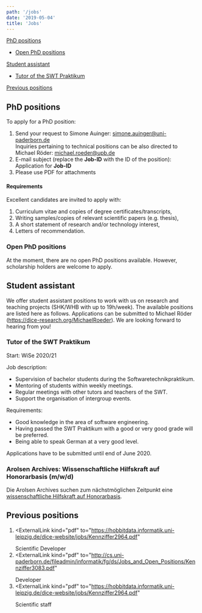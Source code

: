 ```yaml
---
path: '/jobs'
date: '2019-05-04'
title: 'Jobs'
---
```


[PhD positions](#phd-positions)

* [Open PhD positions](#open-phd-positions)

[Student assistant](#student-assistant)

* [Tutor of the SWT Praktikum](#tutor-of-the-swt-praktikum)

[Previous positions](#previous-positions)

## PhD positions

To apply for a PhD position:

1. Send your request to Simone Auinger: <a href="mailto:simone.auinger@uni-paderborn.de">simone.auinger@uni-paderborn.de</a>  
   Inquiries pertaining to technical positions can be also directed to Michael Röder: <a href="mailto:michael.roeder@upb.de">michael.roeder@upb.de</a>
2. E-mail subject (replace the __Job-ID__ with the ID of the position): Application for __Job-ID__
3. Please use PDF for attachments

#### Requirements

Excellent candidates are invited to apply with:

1. Curriculum vitae and copies of degree certificates/transcripts,
2. Writing samples/copies of relevant scientific papers (e.g. thesis),
3. A short statement of research and/or technology interest,
4. Letters of recommendation.

### Open PhD positions

At the moment, there are no open PhD positions available. However, scholarship holders are welcome to apply.

## Student assistant

We offer student assistant positions to work with us on research and teaching projects (SHK/WHB with up to 19h/week). The available positions are listed here as follows. Applications can be submitted to Michael Röder (https://dice-research.org/MichaelRoeder). We are looking forward to hearing from you!

### Tutor of the SWT Praktikum

Start: WiSe 2020/21

Job description:
* Supervision of bachelor students during the Softwaretechnikpraktikum.
* Mentoring of students within weekly meetings.
* Regular meetings with other tutors and teachers of the SWT.
* Support the organisation of intergroup events.

Requirements:
* Good knowledge in the area of software engineering.
* Having passed the SWT Praktikum with a good or very good grade will be preferred.
* Being able to speak German at a very good level.

Applications have to be submitted until end of June 2020.

### Arolsen Archives: Wissenschaftliche Hilfskraft auf Honorarbasis (m/w/d)

Die Arolsen Archives suchen zum nächstmöglichen Zeitpunkt eine [wissenschaftliche Hilfskraft auf Honorarbasis](https://hobbitdata.informatik.uni-leipzig.de/dice-website/jobs/Arolsen_Wissenschaftliche_Hilfskraft.pdf).

## Previous positions

1. <ExternalLink
     kind="pdf"
     to="https://hobbitdata.informatik.uni-leipzig.de/dice-website/jobs/Kennziffer2964.pdf"
   >
     Scientific Developer
   </ExternalLink>
2. <ExternalLink
     kind="pdf"
     to="http://cs.uni-paderborn.de/fileadmin/informatik/fg/ds/Jobs_and_Open_Positions/Kennziffer3083.pdf"
   >
     Developer
   </ExternalLink>
3. <ExternalLink
     kind="pdf"
     to="https://hobbitdata.informatik.uni-leipzig.de/dice-website/jobs/Kennziffer2964.pdf"
   >
     Scientific staff
   </ExternalLink>

